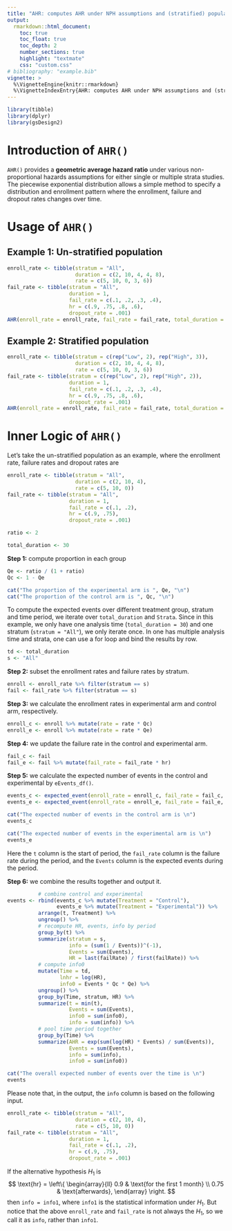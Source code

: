 ```yaml
---
title: "AHR: computes AHR under NPH assumptions and (stratified) populations"
output:
  rmarkdown::html_document:
    toc: true
    toc_float: true
    toc_depth: 2
    number_sections: true
    highlight: "textmate"
    css: "custom.css"
# bibliography: "example.bib"
vignette: >
  %\VignetteEngine{knitr::rmarkdown}
  %\VignetteIndexEntry{AHR: computes AHR under NPH assumptions and (stratified) populations}
---
```


```r
library(tibble)
library(dplyr)
library(gsDesign2)
```

# Introduction of `AHR()`

`AHR()` provides a **geometric average hazard ratio** under various non-proportional hazards assumptions for either single or multiple strata studies. 
The piecewise exponential distribution allows a simple method to specify a distribution and enrollment pattern where the enrollment, failure and dropout rates changes over time.

# Usage of `AHR()`

## Example 1: Un-stratified population
```r
enroll_rate <- tibble(stratum = "All",
                      duration = c(2, 10, 4, 4, 8),
                      rate = c(5, 10, 0, 3, 6))
fail_rate <- tibble(stratum = "All",
                    duration = 1,
                    fail_rate = c(.1, .2, .3, .4),
                    hr = c(.9, .75, .8, .6),
                    dropout_rate = .001)
AHR(enroll_rate = enroll_rate, fail_rate = fail_rate, total_duration = c(15, 30)) %>% gt::gt()
```


## Example 2: Stratified population
```r
enroll_rate <- tibble(stratum = c(rep("Low", 2), rep("High", 3)),
                      duration = c(2, 10, 4, 4, 8),
                      rate = c(5, 10, 0, 3, 6))
fail_rate <- tibble(stratum = c(rep("Low", 2), rep("High", 2)),
                    duration = 1,
                    fail_rate = c(.1, .2, .3, .4),
                    hr = c(.9, .75, .8, .6),
                    dropout_rate = .001)
AHR(enroll_rate = enroll_rate, fail_rate = fail_rate, total_duration = c(15, 30)) %>% gt::gt()
```

# Inner Logic of `AHR()`

Let's take the un-stratified population as an example, where the enrollment rate, failure rates and dropout rates are
```r
enroll_rate <- tibble(stratum = "All",
                      duration = c(2, 10, 4),
                      rate = c(5, 10, 0))
fail_rate <- tibble(stratum = "All",
                    duration = 1,
                    fail_rate = c(.1, .2),
                    hr = c(.9, .75),
                    dropout_rate = .001)

ratio <- 2

total_duration <- 30
```

**Step 1:** compute proportion in each group
```r
Qe <- ratio / (1 + ratio)
Qc <- 1 - Qe
```

```r
cat("The proportion of the experimental arm is ", Qe, "\n")
cat("The proportion of the control arm is ", Qc, "\n")
```
To compute the expected events over different treatment group, stratum and time period, we iterate over `total_duration` and `Strata`.
Since in this example, we only have one analysis time (`total_duration = 30`) and one stratum (`stratum = "All"`), we only iterate once. 
In one has multiple analysis time and strata, one can use a for loop and bind the results by row. 

```r
td <- total_duration
s <- "All"
```



**Step 2:** subset the enrollment rates and failure rates by stratum.
```r
enroll <- enroll_rate %>% filter(stratum == s)
fail <- fail_rate %>% filter(stratum == s)
```

**Step 3:** we calculate the enrollment rates in experimental arm and control arm, respectively.
```r
enroll_c <- enroll %>% mutate(rate = rate * Qc)
enroll_e <- enroll %>% mutate(rate = rate * Qe)
```

**Step 4:** we update the failure rate in the control and experimental arm.
```r
fail_c <- fail
fail_e <- fail %>% mutate(fail_rate = fail_rate * hr)
```

**Step 5:** we calculate the expected number of events in the control and experimental by `eEvents_df()`.
```r
events_c <- expected_event(enroll_rate = enroll_c, fail_rate = fail_c, total_duration = td, simple = FALSE)
events_e <- expected_event(enroll_rate = enroll_e, fail_rate = fail_e, total_duration = td, simple = FALSE)
```

```r
cat("The expected number of events in the control arm is \n")
events_c

cat("The expected number of events in the experimental arm is \n")
events_e
```


Here the `t` column is the start of period, the `fail_rate` column is the failure rate during the period, and the `Events` column is the  expected events during the period.

**Step 6:** we combine the results together and output it.
```r
          # combine control and experimental
events <- rbind(events_c %>% mutate(Treatment = "Control"),
                events_e %>% mutate(Treatment = "Experimental")) %>%
          arrange(t, Treatment) %>% 
          ungroup() %>% 
          # recompute HR, events, info by period
          group_by(t) %>%
          summarize(stratum = s, 
                    info = (sum(1 / Events))^(-1),
                    Events = sum(Events), 
                    HR = last(failRate) / first(failRate)) %>% 
          # compute info0
          mutate(Time = td, 
                 lnhr = log(HR), 
                 info0 = Events * Qc * Qe) %>%
          ungroup() %>% 
          group_by(Time, stratum, HR) %>%
          summarize(t = min(t), 
                    Events = sum(Events), 
                    info0 = sum(info0), 
                    info = sum(info)) %>%
          # pool time period together
          group_by(Time) %>%
          summarize(AHR = exp(sum(log(HR) * Events) / sum(Events)),
                    Events = sum(Events),
                    info = sum(info),
                    info0 = sum(info0))
```

```r
cat("The overall expected number of events over the time is \n")
events
```

Please note that, in the output, the `info` column is based on the following input.
```r
enroll_rate <- tibble(stratum = "All",
                      duration = c(2, 10, 4),
                      rate = c(5, 10, 0))
fail_rate <- tibble(stratum = "All",
                    duration = 1,
                    fail_rate = c(.1, .2),
                    hr = c(.9, .75),
                    dropout_rate = .001)
```
If the alternative hypothesis $H_1$ is 
$$
  \text{hr}
  =
  \left\{
  \begin{array}{ll}
    0.9  & \text{for the first 1 month} \\
    0.75 & \text{afterwards},
  \end{array}
  \right.
$$
then `info = info1`, where `info1` is the statistical information under $H_1$. 
But notice that the above `enroll_rate` and `fail_rate` is not always the $H_1$, so we call it as `info`, rather than `info1`. 